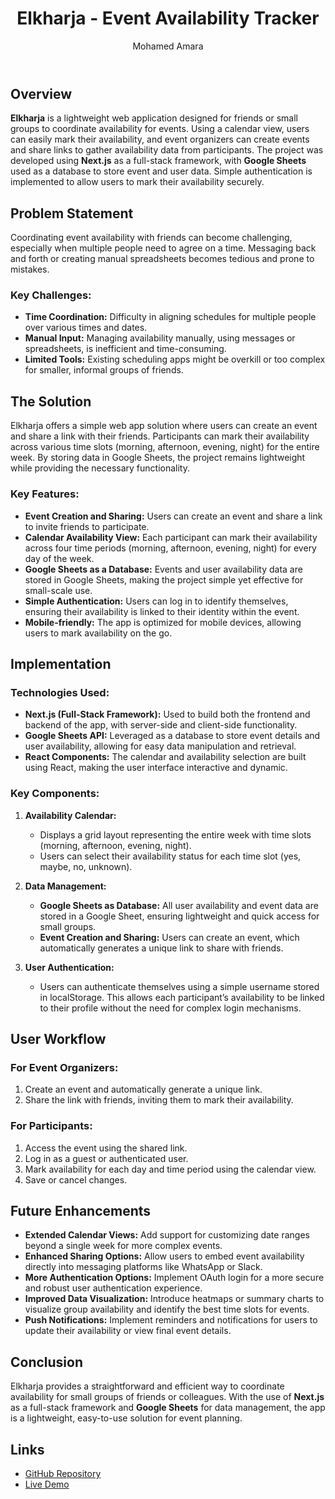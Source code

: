 ﻿---
  title: Elkharja - Event Availability Tracker
#  summary: A portfolio website built with NextJs and MDX.
#  image: /images/projects/next-mdx-portfolio.jpg
  author: 'Mohamed Amara'
  publishedAt: '2024-09-15'
---

## Overview

**Elkharja** is a lightweight web application designed for friends or small groups to coordinate availability for events. Using a calendar view, users can easily mark their availability, and event organizers can create events and share links to gather availability data from participants. The project was developed using **Next.js** as a full-stack framework, with **Google Sheets** used as a database to store event and user data. Simple authentication is implemented to allow users to mark their availability securely.

## Problem Statement

Coordinating event availability with friends can become challenging, especially when multiple people need to agree on a time. Messaging back and forth or creating manual spreadsheets becomes tedious and prone to mistakes.

### Key Challenges:

- **Time Coordination:** Difficulty in aligning schedules for multiple people over various times and dates.
- **Manual Input:** Managing availability manually, using messages or spreadsheets, is inefficient and time-consuming.
- **Limited Tools:** Existing scheduling apps might be overkill or too complex for smaller, informal groups of friends.

## The Solution

Elkharja offers a simple web app solution where users can create an event and share a link with their friends. Participants can mark their availability across various time slots (morning, afternoon, evening, night) for the entire week. By storing data in Google Sheets, the project remains lightweight while providing the necessary functionality.

### Key Features:

- **Event Creation and Sharing:** Users can create an event and share a link to invite friends to participate.
- **Calendar Availability View:** Each participant can mark their availability across four time periods (morning, afternoon, evening, night) for every day of the week.
- **Google Sheets as a Database:** Events and user availability data are stored in Google Sheets, making the project simple yet effective for small-scale use.
- **Simple Authentication:** Users can log in to identify themselves, ensuring their availability is linked to their identity within the event.
- **Mobile-friendly:** The app is optimized for mobile devices, allowing users to mark availability on the go.

## Implementation

### Technologies Used:

- **Next.js (Full-Stack Framework):** Used to build both the frontend and backend of the app, with server-side and client-side functionality.
- **Google Sheets API:** Leveraged as a database to store event details and user availability, allowing for easy data manipulation and retrieval.
- **React Components:** The calendar and availability selection are built using React, making the user interface interactive and dynamic.

### Key Components:

1.  **Availability Calendar:**

    - Displays a grid layout representing the entire week with time slots (morning, afternoon, evening, night).
    - Users can select their availability status for each time slot (yes, maybe, no, unknown).

2.  **Data Management:**

    - **Google Sheets as Database:** All user availability and event data are stored in a Google Sheet, ensuring lightweight and quick access for small groups.
    - **Event Creation and Sharing:** Users can create an event, which automatically generates a unique link to share with friends.

3.  **User Authentication:**

    - Users can authenticate themselves using a simple username stored in localStorage. This allows each participant’s availability to be linked to their profile without the need for complex login mechanisms.

## User Workflow

### For Event Organizers:

1.  Create an event and automatically generate a unique link.
2.  Share the link with friends, inviting them to mark their availability.

### For Participants:

1.  Access the event using the shared link.
2.  Log in as a guest or authenticated user.
3.  Mark availability for each day and time period using the calendar view.
4.  Save or cancel changes.

## Future Enhancements

- **Extended Calendar Views:** Add support for customizing date ranges beyond a single week for more complex events.
- **Enhanced Sharing Options:** Allow users to embed event availability directly into messaging platforms like WhatsApp or Slack.
- **More Authentication Options:** Implement OAuth login for a more secure and robust user authentication experience.
- **Improved Data Visualization:** Introduce heatmaps or summary charts to visualize group availability and identify the best time slots for events.
- **Push Notifications:** Implement reminders and notifications for users to update their availability or view final event details.

## Conclusion

Elkharja provides a straightforward and efficient way to coordinate availability for small groups of friends or colleagues. With the use of **Next.js** as a full-stack framework and **Google Sheets** for data management, the app is a lightweight, easy-to-use solution for event planning.

## Links

- [GitHub Repository](https://github.com/mohamedamara1/elkharja)
- [Live Demo](https://elkharja.vercel.app/event)
